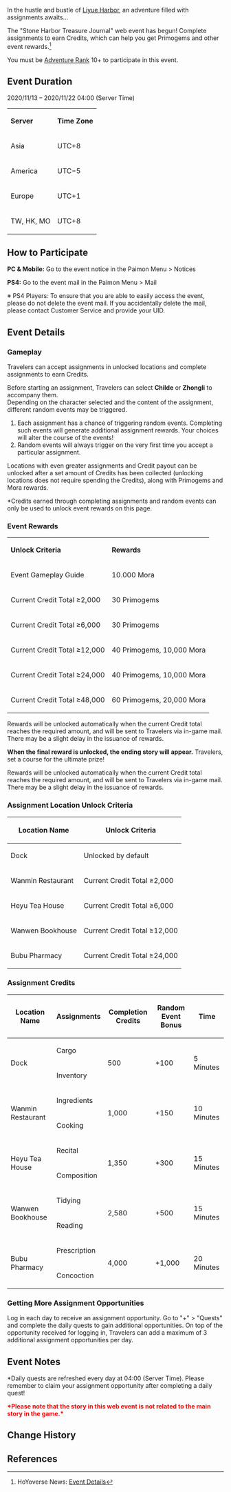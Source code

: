 {{EventTabs}}
{{Event
|name              = Stone Harbor Treasure Journal
|image             = Stone Harbor Treasure Journal Event.png
|type              = Web
|time_known        = yes
|time_start        = 2020-11-13 04:00:00
|time_end          = 2020-11-22 03:59:59
|link              = https://genshin.hoyoverse.com/en/news/detail/6682
|characters        = Chef Mao; Licai; Paimon; Tartaglia; Traveler; Zhongli
}}

In the hustle and bustle of [[Liyue Harbor]], an adventure filled with assignments awaits...

The "Stone Harbor Treasure Journal" web event has begun! Complete assignments to earn Credits, which can help you get Primogems and other event rewards.<ref>HoYoverse News: [https://genshin.hoyoverse.com/en/news/detail/6682 Event Details]</ref>

You must be [[Adventure Rank]] 10+ to participate in this event.

==Event Duration==
2020/11/13 – 2020/11/22 04:00 (Server Time)
{| class="article-table"
|'''Server'''
|'''Time Zone'''
|-
|Asia
|UTC+8
|-
|America
|UTC−5
|-
|Europe
|UTC+1
|-
|TW, HK, MO
|UTC+8
|}

==How to Participate==
'''PC & Mobile:''' Go to the event notice in the Paimon Menu > Notices

'''PS4:''' Go to the event mail in the Paimon Menu > Mail

※ PS4 Players: To ensure that you are able to easily access the event, please do not delete the event mail. If you accidentally delete the mail, please contact Customer Service and provide your UID.

==Event Details==
===Gameplay===
Travelers can accept assignments in unlocked locations and complete assignments to earn Credits.

Before starting an assignment, Travelers can select '''Childe''' or '''Zhongli''' to accompany them.<br />
Depending on the character selected and the content of the assignment, different random events may be triggered.

#Each assignment has a chance of triggering random events. Completing such events will generate additional assignment rewards. Your choices will alter the course of the events!
#Random events will always trigger on the very first time you accept a particular assignment.

Locations with even greater assignments and Credit payout can be unlocked after a set amount of Credits has been collected (unlocking locations does not require spending the Credits), along with Primogems and Mora rewards.

<nowiki>*</nowiki>Credits earned through completing assignments and random events can only be used to unlock event rewards on this page.

===Event Rewards===
{| class="article-table"
|'''Unlock Criteria'''
|'''Rewards'''
|-
|Event Gameplay Guide
|10.000 Mora
|-
|Current Credit Total ≥2,000
|30 Primogems
|-
|Current Credit Total ≥6,000
|30 Primogems
|-
|Current Credit Total ≥12,000
|40 Primogems, 10,000 Mora
|-
|Current Credit Total ≥24,000
|40 Primogems, 10,000 Mora
|-
|Current Credit Total ≥48,000
|60 Primogems, 20,000 Mora
|}
Rewards will be unlocked automatically when the current Credit total reaches the required amount, and will be sent to Travelers via in-game mail. There may be a slight delay in the issuance of rewards.

'''When the final reward is unlocked, the ending story will appear.''' Travelers, set a course for the ultimate prize!

Rewards will be unlocked automatically when the current Credit total reaches the required amount, and will be sent to Travelers via in-game mail. There may be a slight delay in the issuance of rewards.

===Assignment Location Unlock Criteria===
{| class="article-table"
!Location Name
!Unlock Criteria
|-
|Dock
|Unlocked by default
|-
|Wanmin Restaurant
|Current Credit Total ≥2,000
|-
|Heyu Tea House
|Current Credit Total ≥6,000
|-
|Wanwen Bookhouse
|Current Credit Total ≥12,000
|-
|Bubu Pharmacy
|Current Credit Total ≥24,000
|}

===Assignment Credits===
{| class="article-table"
!Location Name
!Assignments
!Completion Credits
!Random Event Bonus
!Time
|-
|rowspan="2" |Dock
|Cargo
|rowspan="2" |500
|rowspan="2" |+100
|rowspan="2" |5 Minutes
|-
|Inventory
|-
|rowspan="2" |Wanmin Restaurant
|Ingredients
|rowspan="2" |1,000
|rowspan="2" |+150
|rowspan="2" |10 Minutes
|-
|Cooking
|-
|rowspan="2" |Heyu Tea House
|Recital
|rowspan="2" |1,350
|rowspan="2" |+300
|rowspan="2" |15 Minutes
|-
|Composition
|-
|rowspan="2" |Wanwen Bookhouse
|Tidying
|rowspan="2" |2,580
|rowspan="2" |+500
|rowspan="2" |15 Minutes
|-
|Reading
|-
|rowspan="2" |Bubu Pharmacy
|Prescription
|rowspan="2" |4,000
|rowspan="2" |+1,000
|rowspan="2" |20 Minutes
|-
|Concoction
|}

===Getting More Assignment Opportunities===
Log in each day to receive an assignment opportunity. Go to "+" > "Quests" and complete the daily quests to gain additional opportunities. On top of the opportunity received for logging in, Travelers can add a maximum of 3 additional assignment opportunities per day.

==Event Notes==
<nowiki>*</nowiki>Daily quests are refreshed every day at 04:00 (Server Time). Please remember to claim your assignment opportunity after completing a daily quest!

'''<span style="color:red;">*Please note that the story in this web event is not related to the main story in the game.*</span>'''

==Change History==
{{Change History|1.1}}

==References==
{{Reflist}}